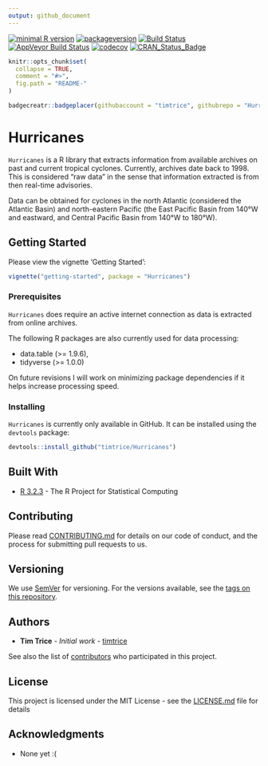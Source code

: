 ```yaml
---
output: github_document
---
```


[![minimal R version](https://img.shields.io/badge/R%3E%3D-3.3.3-6666ff.svg)](https://cran.r-project.org/)
[![packageversion](https://img.shields.io/badge/Package%20version-0.1.1-orange.svg?style=flat-square)](commits/master)
[![Build Status](https://travis-ci.org/timtrice/Hurricanes.svg?branch=develop-pkgdown)](https://travis-ci.org/timtrice/Hurricanes)
[![AppVeyor Build Status](https://ci.appveyor.com/api/projects/status/github/timtrice/Hurricanes?branch=develop-pkgdown&svg=true)](https://ci.appveyor.com/project/timtrice/Hurricanes)
[![codecov](https://codecov.io/gh/timtrice/Hurricanes/branch/develop-pkgdown/graph/badge.svg)](https://codecov.io/gh/timtrice/Hurricanes)
[![CRAN_Status_Badge](http://www.r-pkg.org/badges/version/Hurricanes)](https://cran.r-project.org/package=Hurricanes)


```r
knitr::opts_chunk$set(
  collapse = TRUE,
  comment = "#>",
  fig.path = "README-"
)
```

```r
badgecreatr::badgeplacer(githubaccount = "timtrice", githubrepo = "Hurricanes", branch = "develop-0.1.0")
```


# Hurricanes

`Hurricanes` is a R library that extracts information from available archives on past and current tropical cyclones. Currently, archives date back to 1998. This is considered "raw data" in the sense that information extracted is from then real-time advisories. 

Data can be obtained for cyclones in the north Atlantic (considered the Atlantic Basin) and north-eastern Pacific (the East Pacific Basin from 140&deg;W and eastward, and Central Pacific Basin from 140&deg;W to 180&deg;W). 

## Getting Started

Please view the vignette 'Getting Started':

```r
vignette("getting-started", package = "Hurricanes")
```

### Prerequisites

`Hurricanes` does require an active internet connection as data is extracted from online archives. 

The following R packages are also currently used for data processing:

* data.table (>= 1.9.6), 
* tidyverse (>= 1.0.0)

On future revisions I will work on minimizing package dependencies if it helps increase processing speed.

### Installing

`Hurricanes` is currently only available in GitHub. It can be installed using the `devtools` package:

```r
devtools::install_github("timtrice/Hurricanes")
```

## Built With

* [R 3.2.3](https://www.r-project.org/) - The R Project for Statistical Computing

## Contributing

Please read [CONTRIBUTING.md](https://gist.github.com/timtrice/f2a4c2a020c87669178dad27e73bfce1) for details on our code of conduct, and the process for submitting pull requests to us.

## Versioning

We use [SemVer](http://semver.org/) for versioning. For the versions available, see the [tags on this repository](https://github.com/your/project/tags). 

## Authors

* **Tim Trice** - *Initial work* - [timtrice](https://github.com/timtrice)

See also the list of [contributors](https://github.com/timtrice/Hurricanes/contributors) who participated in this project.

## License

This project is licensed under the MIT License - see the [LICENSE.md](LICENSE.md) file for details

## Acknowledgments

* None yet :(
